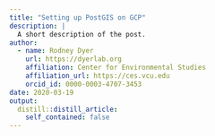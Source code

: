 ```yaml
---
title: "Setting up PostGIS on GCP"
description: |
  A short description of the post.
author:
  - name: Rodney Dyer
    url: https://dyerlab.org
    affiliation: Center for Environmental Studies
    affiliation_url: https://ces.vcu.edu
    orcid_id: 0000-0003-4707-3453
date: 2020-03-19
output:
  distill::distill_article:
    self_contained: false
---
```





